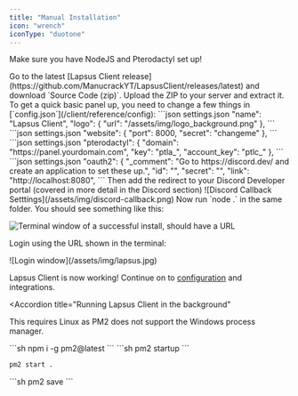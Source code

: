 ```yaml
---
title: "Manual Installation"
icon: "wrench"
iconType: "duotone"
---
```


<Warning>Make sure you have NodeJS and Pterodactyl set up!</Warning>

<Steps titleSize="h3">
<Step title="Download the code">
Go to the latest [Lapsus Client release](https://github.com/ManucrackYT/LapsusClient/releases/latest) and download `Source Code (zip)`. Upload the ZIP to your server and extract it.
</Step>
<Step title="Edit essential settings">
  To get a quick basic panel up, you need to change a few things in [`config.json`](/client/reference/config):
  
  <Steps>
    <Step title="Set the name and logo" icon="id-card" iconType="solid">
        ```json settings.json
        "name": "Lapsus Client",
          "logo": {
            "url": "/assets/img/logo_background.png"
          },
        ```
    </Step>
    <Step title="Change the port and admin secret" icon="plug" iconType="solid">
        ```json settings.json
        "website": {
          "port": 8000,
          "secret": "changeme"
        },
        ```
    </Step>
    <Step title="Add Pterodactyl details" icon="gamepad" iconType="sharp-solid">
       ```json settings.json
       "pterodactyl": {
          "domain": "https://panel.yourdomain.com",
          "key": "ptla_",
          "account_key": "ptlc_"
        },
       ```
    </Step>
    <Step title="Add Discord OAuth settings" icon="discord" iconType="brands">
       ```json settings.json
       "oauth2": {
          "_comment": "Go to https://discord.dev/ and create an application to set these up.",
          "id": "",
          "secret": "",
          "link": "http://localhost:8080",
       ```
       Then add the redirect to your Discord Developer portal (covered in more detail in the Discord section)
       <Frame caption="On the Discord Developer Portal, your redirect must end with /callback.">
       ![Discord Callback Setttings](/assets/img/discord-callback.png)
       </Frame>
    </Step>
  </Steps>
</Step>
<Step title="Start the client">
  Now run `node .` in the same folder. You should see something like this:

  ![Terminal window of a successful install, should have a URL](/assets/img/terminal.png)
  
  Login using the URL shown in the terminal:
  <Frame>
  ![Login window](/assets/img/lapsus.jpg)
  </Frame>
</Step>
</Steps>

<Check>Lapsus Client is now working! Continue on to [configuration](/client/reference/config) and integrations.</Check>

<Accordion
  title="Running Lapsus Client in the background"
>
<Note>This requires Linux as PM2 does not support the Windows process manager.</Note>
<Steps titleSize="h3">

<Step title="Install PM2">
```sh
npm i -g pm2@latest
```
</Step>
<Step title="Make PM2 run at startup">
```sh
pm2 startup
```
</Step>
<Step title="Add Lapsus to PM2 (from the Lapsus Client folder)">

```sh
pm2 start .
```
</Step>
<Step title="Save your PM2 process list">
```sh
pm2 save
```
</Step>
</Steps>
</Accordion>
